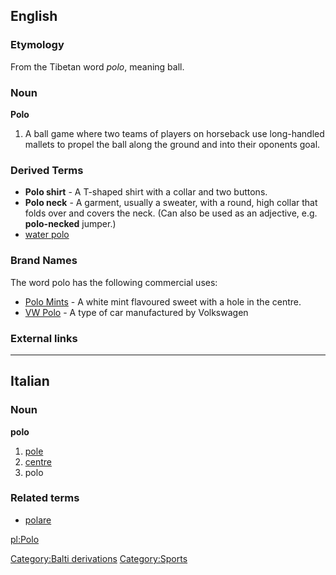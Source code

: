 {{wikipedia}}
==English==
=== Etymology ===
From the Tibetan word ''polo'', meaning ball.

=== Noun ===
'''Polo'''
# A ball game where two teams of players on horseback use long-handled mallets to propel the ball along the ground and into their oponents goal.

=== Derived Terms ===
* '''Polo shirt''' - A T-shaped shirt with a collar and two buttons.
* '''Polo neck''' - A garment, usually a sweater, with a round, high collar that folds over and covers the neck. (Can also be used as an adjective, e.g. '''polo-necked''' jumper.)
* [[water polo]]

=== Brand Names ===
The word polo has the following commercial uses:
* [[w:polo (mint)|Polo Mints]] - A white mint flavoured sweet with a hole in the centre.
* [[w:VW Polo|VW Polo]] - A type of car manufactured by Volkswagen

===External links===

----
==Italian==
===Noun===
'''polo'''

# [[pole]]
# [[centre]]
# polo

===Related terms===
*[[polare]]

[[pl:Polo]]
[[Category:Balti derivations]]
[[Category:Sports]]